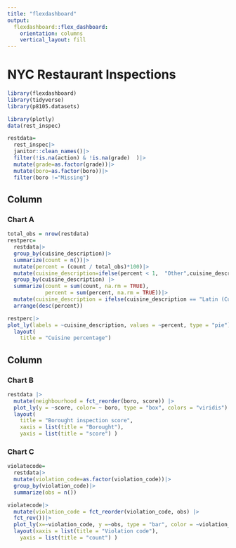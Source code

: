 ```yaml
---
title: "flexdashboard"
output: 
  flexdashboard::flex_dashboard:
    orientation: columns
    vertical_layout: fill
---
```


# NYC Restaurant Inspections 

```r
library(flexdashboard)
library(tidyverse)
library(p8105.datasets)

library(plotly)
data(rest_inspec)
```
```r
restdata=
  rest_inspec|>
  janitor::clean_names()|>
  filter(!is.na(action) & !is.na(grade)  )|>
  mutate(grade=as.factor(grade))|>
  mutate(boro=as.factor(boro))|>
  filter(boro !="Missing")
```

Column {data-width=650}
-----------------------------------------------------------------------

### Chart A

```r
total_obs = nrow(restdata)
restperc=
  restdata|>
  group_by(cuisine_description)|>
  summarize(count = n())|>
  mutate(percent = (count / total_obs)*100)|>
  mutate(cuisine_description=ifelse(percent < 1,  "Other",cuisine_description))|>
  group_by(cuisine_description) |>
  summarize(count = sum(count, na.rm = TRUE), 
            percent = sum(percent, na.rm = TRUE))|>
  mutate(cuisine_description = ifelse(cuisine_description == "Latin (Cuban, Dominican, Puerto Rican, South & Central American)", "Latin", cuisine_description))|>
  arrange(desc(percent))
```

```r
restperc|>
plot_ly(labels = ~cuisine_description, values = ~percent, type = "pie") |>
  layout(
    title = "Cuisine percentage")

```

Column {data-width=350}
-----------------------------------------------------------------------

### Chart B

```r
restdata |>
  mutate(neighbourhood = fct_reorder(boro, score)) |>
  plot_ly(y = ~score, color= ~ boro, type = "box", colors = "viridis")|>
  layout(
    title = "Borought inspection score",
    xaxis = list(title = "Borought"),  
    yaxis = list(title = "score") )
```


### Chart C

```r
violatecode=
  restdata|>
  mutate(violation_code=as.factor(violation_code))|>
  group_by(violation_code)|>
  summarize(obs = n())
```

```r
violatecode|>
  mutate(violation_code = fct_reorder(violation_code, obs) |>
  fct_rev())|>
  plot_ly(x=~violation_code, y =~obs, type = "bar", color = ~violation_code,colors = "viridis")|>
  layout(xaxis = list(title = "Violation code"),  
    yaxis = list(title = "count") )
```

